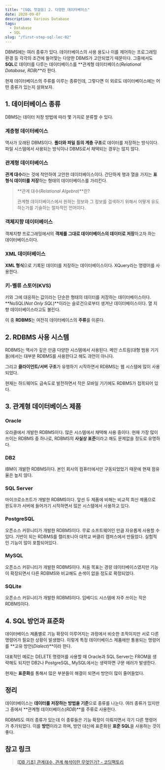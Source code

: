 ```yaml
---
title: "[SQL 첫걸음] 2. 다양한 데이터베이스"
date: 2020-09-07
description: Various Database
tags:
  - Database
  - SQL
slug: "/first-step-sql-lec-02"
---
```


DBMS에는 여러 종류가 있다. 데이터베이스의 사용 용도나 이를 제어하는 프로그래밍 환경 등 각각의 조건에 들어맞는 다양한 DBMS가 고안되었기 때문이다. 그중에서도 **SQL**로 데이터를 다루는 데이터베이스를 **관계형 데이터베이스(*Relational Database, RDB*)**라 한다.

현재 데이터베이스의 주류를 이루는 종류인데, 그렇다면 이 외로도 데이터베이스에는 어떤 종류가 있는지 살펴보자.

## 1. 데이터베이스 종류

DBMS는 데이터 저장 방법에 따라 몇 가지로 분류할 수 있다.

### 계층형 데이터베이스

역사가 오래된 DBMS이다. **폴더와 파일 등의 계층 구조**로 데이터를 저장하는 방식이다. 파일 시스템에서 사용되는 방식이나 DBMS로서 채택되는 경우는 많지 않다.

### 관계형 데이터베이스

**관계 대수**라는 것에 착안하여 고안한 데이터베이스이다. 간단하게 행과 열을 가지는 **표 형식 데이터를 저장**하는 형태의 데이터베이스를 가리킨다.

> **관계 대수(*Relational Algebra*)**란?
>
> 관계형 데이터베이스에서 원하는 정보와 그 정보를 검색하기 위해서 어떻게 유도하는가를 기술하는 절차적인 언어이다.

### 객체지향 데이터베이스

객체지향 프로그래밍에서의 **객체를 그대로 데이터베이스의 데이터로 저장**하고자 하는 데이터베이스이다.

### XML 데이터베이스

**XML 형식**으로 기록된 데이터를 저장하는 데이터베이스이다. XQuery라는 명령어를 사용한다.

### 키-벨류 스토어(KVS)

키와 그에 대응하는 값이라는 단순한 형태의 데이터를 저장하는 데이터베이스이다. **NoSQL(*Not Only SQL*)**이라는 슬로건으로부터 생겨난 데이터베이스이다. 열 지향 데이터베이스라고도 불린다.

이 중 **RDBMS**는 여전히 데이터베이스의 **주류**를 이룬다.

## 2. RDBMS 사용 시스템

RDBMS는 역사가 깊은 만큼 다양한 시스템에서 사용된다. 메인 스트림(대형 범용 기기들)에서는 대부분 RDBMS를 사용한다고 해도 과언이 아니다.

그리고 **클라이언트/서버 구조**가 유행하기 시작하면서 RDBMS는 웹 시스템에 많이 사용되었다.

현재는 하드웨어도 급속도로 발전하면서 작은 모바일 기기에도 RDBMS가 접목되어 있다.

## 3. 관계형 데이터베이스 제품

### Oracle

오라클에서 개발한 RDBMS이다. 많은 시스템에서 채택해 사용 중이다. 현재 가장 많이 쓰이는 RDBMS 중 하나로, RDBMS의 **사실상 표준**이라고 해도 문제없을 정도로 유명하다.

### DB2

IBM이 개발한 RDBMS이다. 본인 회사의 컴퓨터에서만 구동되었었기 때문에 현재 점유율은 높지 않다.

### SQL Server

마이크로소프트가 개발한 RDBMS이다. 앞선 두 제품에 비해는 비교적 최신 제품으로 윈도우가 서버에 들어가기 시작하면서 많은 시스템에서 사용하고 있다.

### PostgreSQL

오픈소스 커뮤니티가 개발한 RDBMS이다. 무료 소프트웨어인 만큼 자유롭게 사용할 수 있다. 기반이 되는 RDBMS를 캘리포니아 대학교 버클리 캠퍼스에서 만들었다. 실험적인 기능이 많이 포함되어있다.

### MySQL

오픈소스 커뮤니티가 개발한 RDBMS이다. 처음 목표는 경량 데이터베이스였지만 기능이 확장되면서 다른 RDBMS와 비교해도 손색이 없을 정도로 확정되었다.

### SQLite

오픈소스 커뮤니티가 개발한 RDBMS이다. 임베디드 시스템에 자주 쓰이는 작은 RDBMS이다.

## 4. SQL 방언과 표준화

데이터베이스 제품별로 기능 확장이 이루어지는 과정에서 비슷한 조작이지만 서로 다른 명령어가 필요한 상황이 발생했다. 이렇게 특정 데이터베이스 제품에만 통용되는 명령어를 **고유 방언(*Dialect*)**이라 한다.

대표적인 예로는 DELETE 명령어를 사용할 때 Oracle과 SQL Server는 FROM을 생략해도 되지만 DB2나 PostgreSQL, MySQL에서는 생략하면 구문 에러가 발생한다.

현재는 **표준화**를 통해서 많은 부분들이 해결이 되면서 방언이 많이 줄어들었다.

## 정리

데이터베이스는 **데이터를 저장하는 방법을 기준**으로 종류를 나눈다. 여러 종류가 있지만 그 중에서 **관계형 데이터베이스(*RDB*)**를 주류로 사용한다.

RDBMS도 여러 종류가 있는데 이 종류들은 기능 확장이 이뤄지면서 각기 다른 명령어가 추가되었다. 이를 **방언**이라고 하며, 방언 대신에 표준화된 **표준 SQL**을 사용하는 것이 좋다.

## 참고 링크

> [[DB 기초] 관계대수, 관계 해석이란 무엇인가? - 코딩팩토리](https://coding-factory.tistory.com/222)